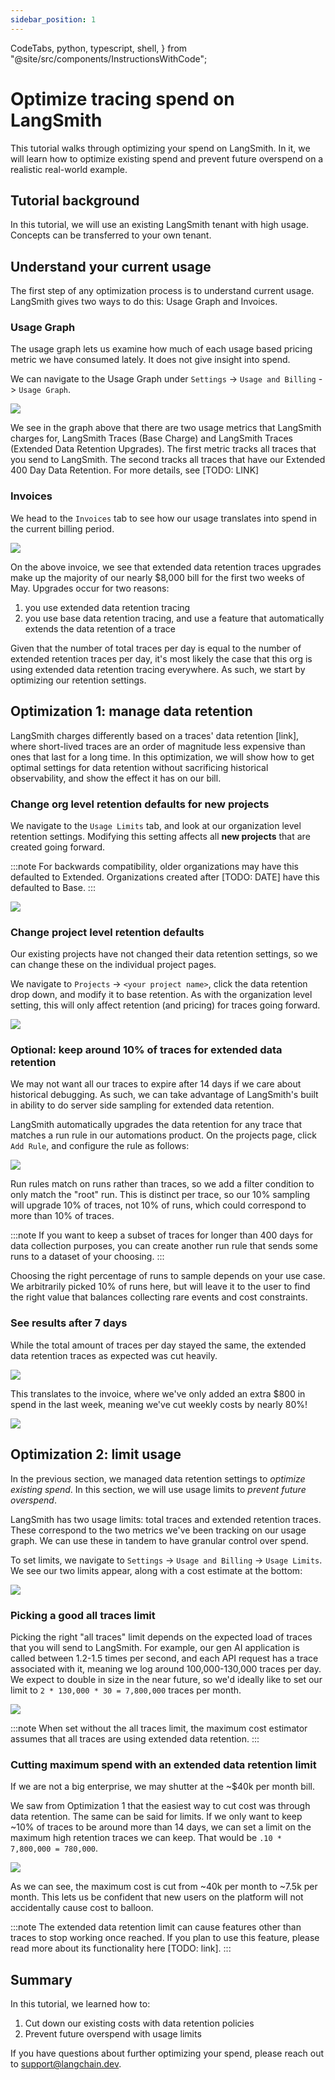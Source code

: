 ```yaml
---
sidebar_position: 1
---
```


  CodeTabs,
  python,
  typescript,
  shell,
} from "@site/src/components/InstructionsWithCode";

# Optimize tracing spend on LangSmith

This tutorial walks through optimizing your spend on LangSmith. In it, we will learn how to optimize existing spend
and prevent future overspend on a realistic real-world example. 

## Tutorial background
In this tutorial, we will use an existing LangSmith tenant with high usage. Concepts can be transferred to your own tenant. 

## Understand your current usage
The first step of any optimization process is to understand current usage. LangSmith gives two ways to do this: Usage Graph 
and Invoices.

### Usage Graph
The usage graph lets us examine how much of each usage based pricing metric we have consumed lately. It does not give insight
into spend. 

We can navigate to the Usage Graph under `Settings` -> `Usage and Billing` -> `Usage Graph`. 

![](./static/p1usagegraph.png)

We see in the graph above that there are two usage metrics that LangSmith charges for, LangSmith Traces (Base Charge) and 
LangSmith Traces (Extended Data Retention Upgrades). The first metric tracks all traces that you send to LangSmith. The second
tracks all traces that have our Extended 400 Day Data Retention. For more details, see [TODO: LINK]

### Invoices
We head to the `Invoices` tab to see how our usage translates into spend in the current billing period. 

![](./static/p1invoice.png)

On the above invoice, we see that extended data retention traces upgrades make up the majority of our nearly $8,000 bill for the
first two weeks of May. Upgrades occur for two reasons: 

1. you use extended data retention tracing 
2. you use base data retention tracing, and use a feature that automatically extends the data retention of a trace

Given that the number of total traces per day is equal to the number of extended retention traces per day, it's most likely the 
case that this org is using extended data retention tracing everywhere. As such, we start by optimizing our retention settings.

## Optimization 1: manage data retention

LangSmith charges differently based on a traces' data retention [link], where short-lived traces are 
an order of magnitude less expensive than ones that last for a long time. In this optimization, we will
show how to get optimal settings for data retention without sacrificing historical observability, and 
show the effect it has on our bill.

### Change org level retention defaults for new projects 
We navigate to the `Usage Limits` tab, and look at our organization level retention settings. Modifying this setting affects all **new projects** that are
created going forward.

:::note 
For backwards compatibility, older organizations may have this defaulted to Extended. Organizations created after [TODO: DATE]
have this defaulted to Base.
:::

![](./static/p1orgretention.png)

### Change project level retention defaults
Our existing projects have not changed their data retention settings, so we can change these on the individual project pages. 

We navigate to `Projects` -> `<your project name>`, click the data retention drop down, and modify it to base retention. As 
with the organization level setting, this will only affect retention (and pricing) for traces going forward.

![](./static/p1projectretention.png)

### Optional: keep around 10% of traces for extended data retention
We may not want all our traces to expire after 14 days if we care about historical debugging. As such, we can take advantage
of LangSmith's built in ability to do server side sampling for extended data retention. 

LangSmith automatically upgrades the data retention for any trace that matches a run rule in our automations product. On the
projects page, click `Add Rule`, and configure the rule as follows:

![](./static/P1SampleTraces.png)


Run rules match on runs rather than traces, so we add a filter condition to only match the "root" run. This is distinct per trace, 
so our 10% sampling will upgrade 10% of traces, not 10% of runs, which could correspond to more than 10% of traces. 

:::note
If you want to keep a subset of traces for longer than 400 days for data collection purposes, you can create another run
rule that sends some runs to a dataset of your choosing.
:::

Choosing the right percentage of runs to sample depends on your use case. We arbitrarily picked 10% of runs here, but will
leave it to the user to find the right value that balances collecting rare events and cost constraints.

### See results after 7 days
While the total amount of traces per day stayed the same, the extended data retention traces as expected was cut heavily.

![](./static/p1endresultgraph.png)

This translates to the invoice, where we've only added an extra $800 in spend in the last week, meaning we've cut weekly
costs by nearly 80%! 

![](./static/p1endresultinvoice.png)

## Optimization 2: limit usage

In the previous section, we managed data retention settings to *optimize existing spend*. In this section, we will
use usage limits to *prevent future overspend*. 

LangSmith has two usage limits: total traces and extended retention traces. These correspond to the two metrics we've 
been tracking on our usage graph. We can use these in tandem to have granular control over spend. 

To set limits, we navigate to `Settings` -> `Usage and Billing` -> `Usage Limits`. We see our two limits appear, along
with a cost estimate at the bottom:

![](./static/p2usagelimitsempty.png)

### Picking a good all traces limit 
Picking the right "all traces" limit depends on the expected load of traces that you will send to LangSmith. For example,
our gen AI application is called between 1.2-1.5 times per second, and each API request has a trace associated with it,
meaning we log around 100,000-130,000 traces per day. We expect to double in size in the near future, so we'd ideally like to set our limit
to `2 * 130,000 * 30 = 7,800,000` traces per month.

![](./static/p2alllimitonly.png)

:::note
When set without the all traces limit, the maximum cost estimator assumes that all traces are using extended data retention.
:::

### Cutting maximum spend with an extended data retention limit
If we are not a big enterprise, we may shutter at the ~$40k per month bill.

We saw from Optimization 1 that the easiest way to cut cost was through data retention. The same can be said for limits. 
If we only want to keep ~10% of traces to be around more than 14 days, we can set a limit on the maximum high retention
traces we can keep. That would be `.10 * 7,800,000 = 780,000`. 

![](./static/p2bothlimits.png)

As we can see, the maximum cost is cut from ~40k per month to ~7.5k per month. This lets us be confident that new 
users on the platform will not accidentally cause cost to balloon.

:::note
The extended data retention limit can cause features other than traces to stop working once reached. If you plan to 
use this feature, please read more about its functionality here [TODO: link].
:::

## Summary
In this tutorial, we learned how to:

1. Cut down our existing costs with data retention policies
2. Prevent future overspend with usage limits

If you have questions about further optimizing your spend, please reach out to support@langchain.dev. 